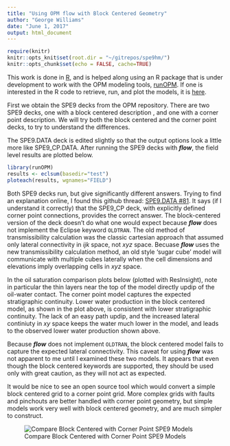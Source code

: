 ```yaml
---
title: "Using OPM flow with Block Centered Geometry"
author: "George Williams"
date: "June 1, 2017"
output: html_document
---
```


```r
require(knitr)
knitr::opts_knit$set(root.dir = "~/gitrepos/spe9hm/")
knitr::opts_chunk$set(echo = FALSE, cache=TRUE)
```

This work is done in [R](https://www.r-project.org/), and is helped along using an R package that is under development to work with the OPM modeling tools, [runOPM](https://github.com/gerwathome/runOPM).  If one is interested in the R code to retrieve, run, and plot the models, it is [here](https://github.com/gerwathome/spe9hm/docs/buildhmdeck.html).

First we obtain the SPE9 decks from the OPM repository.  There are two SPE9 decks, one with a block centered description , and one with a corner point description.  We will try both the block centered and the corner point decks, to try to understand the differences.

The SPE9.DATA deck is edited slightly so that the output options look a little more like SPE9_CP.DATA.  After running the SPE9 decks with ***flow***, the field level results are plotted below.

```r
library(runOPM)
results <- eclsum(basedir="test")
ploteach(results, wgnames="FIELD")
```

Both SPE9 decks run, but give significantly different answers.  Trying to find an explanation online, I found this github thread: [SPE9.DATA #81](https://github.com/OPM/opm-data/issues/81).  It says (if I understand it correctly) that the SPE9_CP deck, with explicitly defined corner point connections, provides the correct answer.  The block-centered version of the deck doesn't do what one would expect because ***flow*** does not implement the Eclipse keyword `OLDTRAN`.  The old method of transmissibility calculation was the classic cartesian approach that assumed only lateral connectivity in *ijk* space, not *xyz* space.  Becuase ***flow*** uses the new transmissibility calculation method, an old style 'sugar cube' model will communicate with multiple cubes laterally when the cell dimensions and elevations imply overlapping cells in *xyz* space.

In the oil saturation comparison plots below (plotted with ResInsight), note in particular the thin layers near the top of the model directly updip of the oil-water contact.  The corner point model captures the expected stratigraphic continuity.  Lower water production in the block centered model, as shown in the plot above, is consistent with lower stratigraphic continuity.  The lack of an easy path updip, and the increased lateral continiuty in *xy* space keeps the water much lower in the model, and leads to the observed lower water production shown above.

Because ***flow*** does not implement `OLDTRAN`, the block centered model fails to capture the expected lateral connectivity.  This caveat for using ***flow*** was not apparent to me until I examined these two models.  It appears that even though the block centered keywords are supported, they should be used only with great caution, as they will not act as expected.

It would be nice to see an open source tool which would convert a simple block centered grid to a corner point grid.  More complex grids with faults and pinchouts are better handled with corner point geometry, but simple models work very well with block centered geometry, and are much simpler to construct.

![Compare Block Centered with Corner Point SPE9 Models](/home/gerw/gitrepos/spe9hm/test/OUTPUT/cf_spe9cp.png "SPE9")

